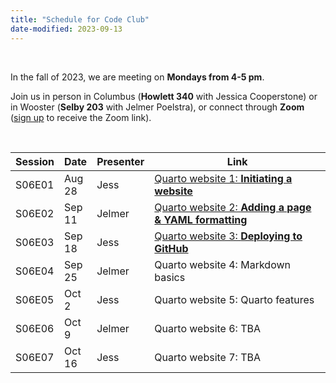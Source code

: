 ```yaml
---
title: "Schedule for Code Club"
date-modified: 2023-09-13
---
```


<br>

In the fall of 2023, we are meeting on **Mondays from 4-5 pm**.

Join us in person in Columbus (**Howlett 340** with Jessica Cooperstone)
or in Wooster (**Selby 203** with Jelmer Poelstra),
or connect through **Zoom**
([sign up](https://forms.gle/eYkMvmJShrcANUrt5) to receive the Zoom link).

<br>

| Session | Date    | Presenter | Link                                                                              |
|---------|---------|-----------|-----------------------------------------------------------------------------------|
| S06E01  | Aug 28  | Jess      | [Quarto website 1: **Initiating a website**](/posts/website_01_initiation/)       |
| S06E02  | Sep 11  | Jelmer    | [Quarto website 2: **Adding a page & YAML formatting**](/posts/website_02/)       |
| S06E03  | Sep 18  | Jess      | [Quarto website 3: **Deploying to GitHub**](/posts/website_03_deploy-github/)                                      |
| S06E04  | Sep 25  | Jelmer    | Quarto website 4: Markdown basics                                                 |
| S06E05  | Oct 2   | Jess      | Quarto website 5: Quarto features                                                 |
| S06E06  | Oct 9   | Jelmer    | Quarto website 6: TBA                                                             |
| S06E07  | Oct 16  | Jess      | Quarto website 7: TBA                                                             |
